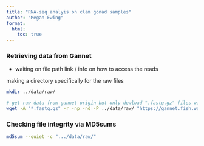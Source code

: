 ```yaml
---
title: "RNA-seq analyis on clam gonad samples"
author: "Megan Ewing"
format: 
  html:
    toc: true
---
```


### Retrieving data from Gannet

-   waiting on file path link / info on how to access the reads

making a directory specifically for the raw files

```bash
mkdir ../data/raw/
```

```bash

# get raw data from gannet origin but only dowload ".fastq.gz" files within that online directory, and limit search to just that directory (no parent directories)
wget -A "*.fastq.gz" -r -np -nd -P ../data/raw/ "https://gannet.fish.washington.edu/mewing0/Man_clam_raw/" 

```

### Checking file integrity via MD5sums

```bash

md5sum --quiet -c ".../data/raw/" 

```

